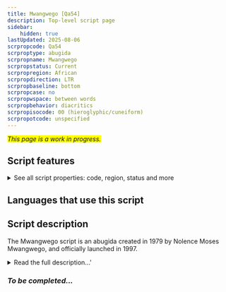 ```yaml
---
title: Mwangwego [Qa54]
description: Top-level script page
sidebar:
    hidden: true
lastUpdated: 2025-08-06
scrpropcode: Qa54
scrproptype: abugida
scrpropname: Mwangwego
scrpropstatus: Current
scrpropregion: African
scrpropdirection: LTR
scrpropbaseline: bottom
scrpropcase: no
scrpropwspace: between words
scrpropbehavior: diacritics
scrpropisocode: 00 (hieroglyphic/cuneiform)
scrpropotcode: unspecified
---
```


<span style='background-color:yellow'>_This page is a work in progress._</span>


## Script features

<details>
<summary> See all script properties: code, region, status and more</summary>
<ScriptInfo />
</details>

## Languages that use this script

<WsList script='Qa54' wsMax='5' />

## Script description

The Mwangwego script is an abugida created in 1979 by Nolence Moses Mwangwego, and officially launched in 1997.

<details><summary>Read the full description...'</summary>_Not yet available._</details>

### _To be completed..._

